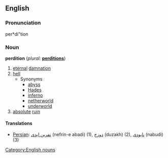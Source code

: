 ==English==

===Pronunciation===
per*di"tion

===Noun===
'''perdition'''  (''plural:'' '''[[perditions]]''')
# [[eternal]] [[damnation]]
# [[hell]]
#* Synonyms
#** [[abyss]]
#** [[Hades]]
#** [[inferno]]
#** [[netherworld]]
#** [[underworld]]
# [[absolute]] [[ruin]]
{{rfc}}

[[Category:English nouns]]

====Translations====

*[[Persian]]: [[نفرین ابدی]] (nefrin-e abadi) (1), [[دوزخ]] (duzakh) (2), [[نابودی]] (nabudi) (3)